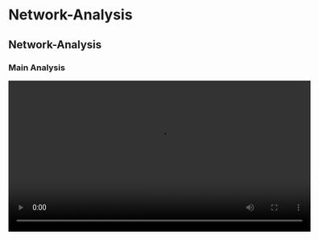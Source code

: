 # Network-Analysis

## Network-Analysis

### Main Analysis

<video width="600" controls><source src="/jasp-video-library/assets/videos/Network-Analysis/Network_1_Main-Analysis.mp4" type="video/mp4">Your browser does not support the video tag.</video>

